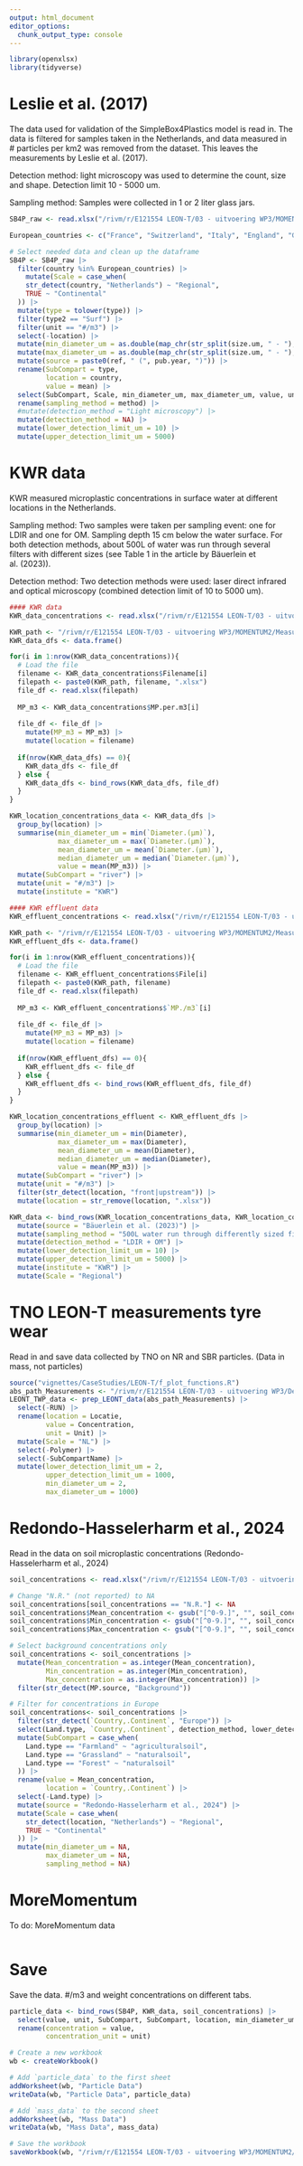 ```yaml
---
output: html_document
editor_options: 
  chunk_output_type: console
---
```


```R
library(openxlsx)
library(tidyverse)
```

# Leslie et al. (2017)
The data used for validation of the SimpleBox4Plastics model is read in. The data is filtered for samples taken in the Netherlands, and data measured in # particles per km2 was removed from the dataset. This leaves the measurements by Leslie et al. (2017).

Detection method: light microscopy was used to determine the count, size and shape. Detection limit 10 - 5000 um. 

Sampling method: Samples were collected in 1 or 2 liter glass jars. 

```R
SB4P_raw <- read.xlsx("/rivm/r/E121554 LEON-T/03 - uitvoering WP3/MOMENTUM2/Measurements/Concentrations_SB4N_validation.xlsx", sheet = "Plastics")

European_countries <- c("France", "Switzerland", "Italy", "England", "Germany", "Ireland", "Slovakia", "Finland", "Netherlands", "Sweden", "Portugal", "Denmark", "Chech Republic")

# Select needed data and clean up the dataframe
SB4P <- SB4P_raw |>
  filter(country %in% European_countries) |>
    mutate(Scale = case_when(
    str_detect(country, "Netherlands") ~ "Regional",
    TRUE ~ "Continental"
  )) |>
  mutate(type = tolower(type)) |>
  filter(type2 == "Surf") |>
  filter(unit == "#/m3") |>
  select(-location) |>
  mutate(min_diameter_um = as.double(map_chr(str_split(size.um, " - "), 1))) |>
  mutate(max_diameter_um = as.double(map_chr(str_split(size.um, " - "), 2))) |>
  mutate(source = paste0(ref, " (", pub.year, ")")) |>
  rename(SubCompart = type,
         location = country,
         value = mean) |>
  select(SubCompart, Scale, min_diameter_um, max_diameter_um, value, unit, source, method, location) |>
  rename(sampling_method = method) |>
  #mutate(detection_method = "Light microscopy") |>
  mutate(detection_method = NA) |>
  mutate(lower_detection_limit_um = 10) |>
  mutate(upper_detection_limit_um = 5000)
```

# KWR data
KWR measured microplastic concentrations in surface water at different locations in the Netherlands. 

Sampling method: Two samples were taken per sampling event: one for LDIR and one for OM. Sampling depth 15 cm below the water surface. For both detection methods, about 500L of water was run through several filters with different sizes (see Table 1 in the article by Bäuerlein et al. (2023)).

Detection method: Two detection methods were used: laser direct infrared and optical microscopy (combined detection limit of 10 to 5000 um). 
```R
#### KWR data
KWR_data_concentrations <- read.xlsx("/rivm/r/E121554 LEON-T/03 - uitvoering WP3/MOMENTUM2/Measurements/KWR/Data KWR/readme.xlsx", sheet = "Meta")

KWR_path <- "/rivm/r/E121554 LEON-T/03 - uitvoering WP3/MOMENTUM2/Measurements/KWR/Data KWR/"
KWR_data_dfs <- data.frame()

for(i in 1:nrow(KWR_data_concentrations)){
  # Load the file
  filename <- KWR_data_concentrations$Filename[i]
  filepath <- paste0(KWR_path, filename, ".xlsx")
  file_df <- read.xlsx(filepath)
  
  MP_m3 <- KWR_data_concentrations$MP.per.m3[i]
  
  file_df <- file_df |>
    mutate(MP_m3 = MP_m3) |>
    mutate(location = filename)
  
  if(nrow(KWR_data_dfs) == 0){
    KWR_data_dfs <- file_df
  } else {
    KWR_data_dfs <- bind_rows(KWR_data_dfs, file_df)
  }
}

KWR_location_concentrations_data <- KWR_data_dfs |>
  group_by(location) |>
  summarise(min_diameter_um = min(`Diameter.(µm)`),
            max_diameter_um = max(`Diameter.(µm)`),
            mean_diameter_um = mean(`Diameter.(µm)`),
            median_diameter_um = median(`Diameter.(µm)`),
            value = mean(MP_m3)) |>
  mutate(SubCompart = "river") |>
  mutate(unit = "#/m3") |>
  mutate(institute = "KWR")

#### KWR effluent data
KWR_effluent_concentrations <- read.xlsx("/rivm/r/E121554 LEON-T/03 - uitvoering WP3/MOMENTUM2/Measurements/KWR/Effluent/readme.xlsx", sheet = "Data")

KWR_path <- "/rivm/r/E121554 LEON-T/03 - uitvoering WP3/MOMENTUM2/Measurements/KWR/Effluent/"
KWR_effluent_dfs <- data.frame()

for(i in 1:nrow(KWR_effluent_concentrations)){
  # Load the file
  filename <- KWR_effluent_concentrations$File[i]
  filepath <- paste0(KWR_path, filename)
  file_df <- read.xlsx(filepath)
  
  MP_m3 <- KWR_effluent_concentrations$`MP./m3`[i]
  
  file_df <- file_df |>
    mutate(MP_m3 = MP_m3) |>
    mutate(location = filename)
  
  if(nrow(KWR_effluent_dfs) == 0){
    KWR_effluent_dfs <- file_df
  } else {
    KWR_effluent_dfs <- bind_rows(KWR_effluent_dfs, file_df)
  }
}

KWR_location_concentrations_effluent <- KWR_effluent_dfs |>
  group_by(location) |>
  summarise(min_diameter_um = min(Diameter),
            max_diameter_um = max(Diameter),
            mean_diameter_um = mean(Diameter),
            median_diameter_um = median(Diameter),
            value = mean(MP_m3)) |>
  mutate(SubCompart = "river") |>
  mutate(unit = "#/m3") |>
  filter(str_detect(location, "front|upstream")) |>
  mutate(location = str_remove(location, ".xlsx"))

KWR_data <- bind_rows(KWR_location_concentrations_data, KWR_location_concentrations_effluent) |>
  mutate(source = "Bäuerlein et al. (2023)") |>
  mutate(sampling_method = "500L water run through differently sized filters") |>
  mutate(detection_method = "LDIR + OM") |>
  mutate(lower_detection_limit_um = 10) |>
  mutate(upper_detection_limit_um = 5000) |>
  mutate(institute = "KWR") |>
  mutate(Scale = "Regional")
```

# TNO LEON-T measurements tyre wear
Read in and save data collected by TNO on NR and SBR particles. (Data in mass, not particles)

```R
source("vignettes/CaseStudies/LEON-T/f_plot_functions.R")
abs_path_Measurements <- "/rivm/r/E121554 LEON-T/03 - uitvoering WP3/Deliverable 3.5/LEONT_TNO_measurements_clean.xlsx" # Define path to LEON-T measurement data
LEONT_TWP_data <- prep_LEONT_data(abs_path_Measurements) |>
  select(-RUN) |>
  rename(location = Locatie,
         value = Concentration,
         unit = Unit) |>
  mutate(Scale = "NL") |>
  select(-Polymer) |>
  select(-SubCompartName) |>
  mutate(lower_detection_limit_um = 2,
         upper_detection_limit_um = 1000,
         min_diameter_um = 2,
         max_diameter_um = 1000)
```

# Redondo-Hasselerharm et al., 2024

Read in the data on soil microplastic concentrations (Redondo-Hasselerharm et al., 2024)

```R
soil_concentrations <- read.xlsx("/rivm/r/E121554 LEON-T/03 - uitvoering WP3/MOMENTUM2/Redondo_2024_soil.xlsx")

# Change "N.R." (not reported) to NA
soil_concentrations[soil_concentrations == "N.R."] <- NA
soil_concentrations$Mean_concentration <- gsub("[^0-9.]", "", soil_concentrations$Mean_concentration)
soil_concentrations$Min_concentration <- gsub("[^0-9.]", "", soil_concentrations$Min_concentration)
soil_concentrations$Max_concentration <- gsub("[^0-9.]", "", soil_concentrations$Max_concentration)

# Select background concentrations only
soil_concentrations <- soil_concentrations |>
  mutate(Mean_concentration = as.integer(Mean_concentration),
         Min_concentration = as.integer(Min_concentration),
         Max_concentration = as.integer(Max_concentration)) |>
  filter(str_detect(MP.source, "Background"))

# Filter for concentrations in Europe 
soil_concentrations<- soil_concentrations |>
  filter(str_detect(`Country,.Continent`, "Europe")) |>
  select(Land.type, `Country,.Continent`, detection_method, lower_detection_limit_um, upper_detection_limit_um, Mean_concentration, unit) |>
  mutate(SubCompart = case_when(
    Land.type == "Farmland" ~ "agriculturalsoil",
    Land.type == "Grassland" ~ "naturalsoil",
    Land.type == "Forest" ~ "naturalsoil"
  )) |>
  rename(value = Mean_concentration,
         location = `Country,.Continent`) |>
  select(-Land.type) |>
  mutate(source = "Redondo-Hasselerharm et al., 2024") |>
  mutate(Scale = case_when(
    str_detect(location, "Netherlands") ~ "Regional",
    TRUE ~ "Continental"
  )) |>
  mutate(min_diameter_um = NA,
         max_diameter_um = NA,
         sampling_method = NA)
```

# MoreMomentum
To do: MoreMomentum data

```R

```

# Save
Save the data. #/m3 and weight concentrations on different tabs.

```R
particle_data <- bind_rows(SB4P, KWR_data, soil_concentrations) |>
  select(value, unit, SubCompart, SubCompart, location, min_diameter_um, max_diameter_um, mean_diameter_um, median_diameter_um, sampling_method, detection_method, lower_detection_limit_um, upper_detection_limit_um, source, institute) |>
  rename(concentration = value,
         concentration_unit = unit)

# Create a new workbook
wb <- createWorkbook()

# Add `particle_data` to the first sheet
addWorksheet(wb, "Particle Data")
writeData(wb, "Particle Data", particle_data)

# Add `mass_data` to the second sheet
addWorksheet(wb, "Mass Data")
writeData(wb, "Mass Data", mass_data)

# Save the workbook
saveWorkbook(wb, "/rivm/r/E121554 LEON-T/03 - uitvoering WP3/MOMENTUM2/MOMENTUM2_measurements.xlsx", overwrite = TRUE)
```

